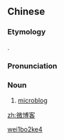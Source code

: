 ==Chinese==
{{zh-forms|type=12}}

===Etymology===
{{calque|zh|en|microblog}}.

===Pronunciation===
{{zh-pron
|m=wēibókè
|c=mei4 bok3 haak3
|cat=n
}}

===Noun===
{{zh-noun}}

# [[microblog]]

{{zh-cat|Internet}}
[[Category:Mandarin terms derived from English|wei1bo2ke4]]

[[zh:微博客]]